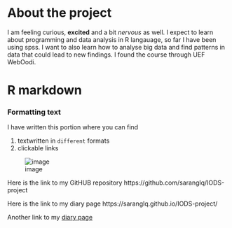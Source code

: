 
# About the project

I am feeling curious, **excited** and a bit *nervous* as well. I expect to learn about programming and data analysis in R langauage, so far I have been using spss. I want to also learn how to analyse big data and find patterns in data that could lead to new findings. I found the course through UEF WebOodi.

# R markdown
### Formatting text

I have written this portion where you can find
<ol> 
<li>textwritten in `different` formats </li>
<li> clickable links </li>
</ol>

![image](C:\Users\sarangq\OneDrive - University of Eastern Finland\PhD\Courses\Introduction to Open Data Science 2019\R studio.jpg)

Here is the link to my GitHUB repository
https://github.com/saranglq/IODS-project

Here is the link to my diary page
https://saranglq.github.io/IODS-project/

Another link to my [diary page](https://saranglq.github.io/IODS-project/)

